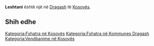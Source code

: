 {{Fshat në 
 | Emri                = Leshtani
 | EmriAlt                = 
 | NAME_SHORT_FORM=      
 | NAME_GENERIC=      
 | NAME_SORT_NAME_RO=      LESHTANI
 | FULL_NAME_RO = Leshtani
 | FULL_NAME_ND_RO=Leshtani
 | SORT_NAME_RG=LESHTANI
 | FULL_NAME_RG=Leshtani
 | FULL_NAME_ND_RG=Leshtani
 | SRP_NAME_SHORT_FORM=      
 | SRP_NAME_GENERIC=      
 | SRP_NAME_SORT_NAME_RO=      
 | SRP_FULL_NAME_RO = 
 | SRP_FULL_NAME_ND_RO=
 | SRP_SORT_NAME_RG=
 | SRP_FULL_NAME_RG=
 | SRP_FULL_NAME_ND_RG=
 | Emri (Rasa dhanore) = 
 | Figura              = 
 | Shteti              = Kosovo
 | Komuna              = Dragash
 | Kodi postar         = 
 | Sipërfaqja          = 

 | Popullsia           = 

 | Regj. i popullsisë  = 
 | Dend. e popullsisë  = 
 | Faqja zyrtare       = 
 <!--- Koordinatat ----> 
 | Gjerësia            = 42.044167
 | Gjatësia            = 20.684722
 | Lartësia            = 
}}
'''Leshtani''' është një [[]] në [[Dragash]] të [[Kosovës]].

<!-- == Gjeografia == -->
<!-- == Historia == -->
<!-- == Demografia == -->
== Shih edhe ==
{{Komuna Dragash}}
{{Kosovo-Administrata-Cung}}

[[Kategoria:Fshatra në Kosovës]]
[[Kategoria:Fshatra në Kommunes Dragash]]
[[Kategoria:Vendbanime në Kosovës]]